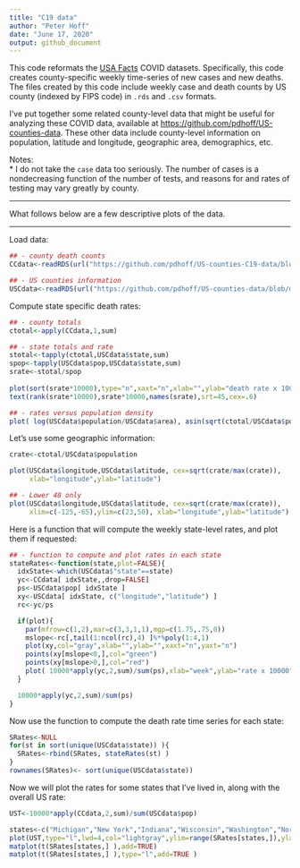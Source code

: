 ```yaml
---
title: "C19 data"
author: "Peter Hoff"
date: "June 17, 2020"
output: github_document
---
```



This code reformats the [USA Facts](https://usafacts.org/visualizations/coronavirus-covid-19-spread-map/) COVID datasets. 
Specifically, this code creates county-specific weekly time-series of new cases and new deaths. 
The files created by this code include weekly case and death counts by US county (indexed by FIPS code) in `.rds` and `.csv` formats.   

I've put together some related county-level data that might be useful for analyzing these COVID data, available at <https://github.com/pdhoff/US-counties-data>. These other data include county-level information on population, latitude and longitude, geographic area, demographics, etc.     

Notes:   
* I do not take the `case` data too seriously. The number of cases is a nondecreasing function of the number of tests, and reasons for and rates of testing may vary greatly by county.     
       
---


What follows below are a few descriptive plots of the data. 
 
---

Load data: 

```r
## - county death counts
CCdata<-readRDS(url("https://github.com/pdhoff/US-counties-C19-data/blob/master/UScountiesC19Deaths.rds?raw=true")) 

## - US counties information 
USCdata<-readRDS(url("https://github.com/pdhoff/US-counties-data/blob/master/UScounties.rds?raw=true"))
```

Compute state specific death rates:

```r
## - county totals 
ctotal<-apply(CCdata,1,sum)

## - state totals and rate
stotal<-tapply(ctotal,USCdata$state,sum)
spop<-tapply(USCdata$pop,USCdata$state,sum) 
srate<-stotal/spop 
  
plot(sort(srate*10000),type="n",xaxt="n",xlab="",ylab="death rate x 10000")
text(rank(srate*10000),srate*10000,names(srate),srt=45,cex=.6) 

## - rates versus population density 
plot( log(USCdata$population/USCdata$area), asin(sqrt(ctotal/USCdata$population )))
```

Let's use some geographic information: 


```r
crate<-ctotal/USCdata$population 

plot(USCdata$longitude,USCdata$latitude, cex=sqrt(crate/max(crate)),
     xlab="longitude",ylab="latitude")

## - Lower 48 only
plot(USCdata$longitude,USCdata$latitude, cex=sqrt(crate/max(crate)),
     xlim=c(-125,-65),ylim=c(23,50), xlab="longitude",ylab="latitude")
```

Here is a function that will compute the weekly state-level 
rates, and plot them if requested:

```r
## - function to compute and plot rates in each state 
stateRates<-function(state,plot=FALSE){
  idxState<-which(USCdata$"state"==state)
  yc<-CCdata[ idxState,,drop=FALSE]
  ps<-USCdata$pop[ idxState ]
  xy<-USCdata[ idxState, c("longitude","latitude") ]
  rc<-yc/ps

  if(plot){
    par(mfrow=c(1,2),mar=c(3,3,1,1),mgp=c(1.75,.75,0))
    mslope<-rc[,tail(1:ncol(rc),4) ]%*%poly(1:4,1)
    plot(xy,col="gray",xlab="",ylab="",xaxt="n",yaxt="n")
    points(xy[mslope<0,],col="green")
    points(xy[mslope>0,],col="red")
    plot( 10000*apply(yc,2,sum)/sum(ps),xlab="week",ylab="rate x 10000")
  }

  10000*apply(yc,2,sum)/sum(ps)
}
```

Now use the function to compute the death rate time 
series for each state:

```r
SRates<-NULL
for(st in sort(unique(USCdata$state)) ){
  SRates<-rbind(SRates, stateRates(st) )
}
rownames(SRates)<- sort(unique(USCdata$state))
```

Now we will plot the rates for some states that I've lived in, 
along with the overall US rate:

```r
UST<-10000*apply(CCdata,2,sum)/sum(USCdata$pop)

states<-c("Michigan","New York","Indiana","Wisconsin","Washington","North Carolina")
plot(UST,type="l",lwd=4,col="lightgray",ylim=range(SRates[states,]),ylab="weekly rate per 10000",xlab="week")
matplot(t(SRates[states,] ),add=TRUE)
matplot(t(SRates[states,] ),type="l",add=TRUE )
```

